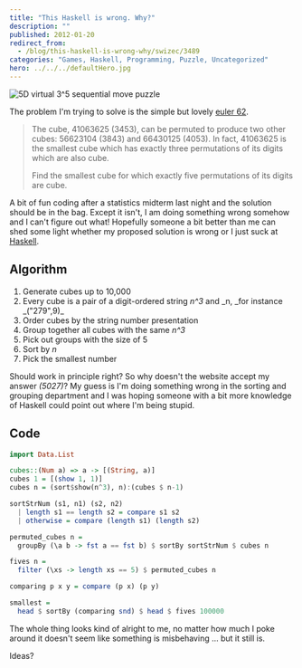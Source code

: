 ```yaml
---
title: "This Haskell is wrong. Why?"
description: ""
published: 2012-01-20
redirect_from:
  - /blog/this-haskell-is-wrong-why/swizec/3489
categories: "Games, Haskell, Programming, Puzzle, Uncategorized"
hero: ../../../defaultHero.jpg
---
```


![5D virtual 3^5 sequential move puzzle](https://swizec.com/wp-content/uploads/2012/01/300px-5-cube_scrambled2.png)

The problem I'm trying to solve is the simple but lovely [euler 62](http://projecteuler.net/problem=62).

> The cube, 41063625 (3453), can be permuted to produce two other cubes: 56623104 (3843) and 66430125 (4053). In fact, 41063625 is the smallest cube which has exactly three permutations of its digits which are also cube.
>
> Find the smallest cube for which exactly five permutations of its digits are cube.

A bit of fun coding after a statistics midterm last night and the solution should be in the bag. Except it isn't, I am doing something wrong somehow and I can't figure out what! Hopefully someone a bit better than me can shed some light whether my proposed solution is wrong or I just suck at [Haskell](http://haskell.org).

## Algorithm

1.  Generate cubes up to 10,000
2.  Every cube is a pair of a digit-ordered string _n^3_ and _n, \_for instance _("279",9)\_
3.  Order cubes by the string number presentation
4.  Group together all cubes with the same _n^3_
5.  Pick out groups with the size of 5
6.  Sort by _n_
7.  Pick the smallest number

Should work in principle right? So why doesn't the website accept my answer _(5027)_? My guess is I'm doing something wrong in the sorting and grouping department and I was hoping someone with a bit more knowledge of Haskell could point out where I'm being stupid.

## Code

```haskell
import Data.List

cubes::(Num a) => a -> [(String, a)]
cubes 1 = [(show 1, 1)]
cubes n = (sort$show(n^3), n):(cubes $ n-1)

sortStrNum (s1, n1) (s2, n2)
  | length s1 == length s2 = compare s1 s2
  | otherwise = compare (length s1) (length s2)

permuted_cubes n =
  groupBy (\a b -> fst a == fst b) $ sortBy sortStrNum $ cubes n

fives n =
  filter (\xs -> length xs == 5) $ permuted_cubes n

comparing p x y = compare (p x) (p y)

smallest =
  head $ sortBy (comparing snd) $ head $ fives 100000
```

The whole thing looks kind of alright to me, no matter how much I poke around it doesn't seem like something is misbehaving ... but it still is.

Ideas?